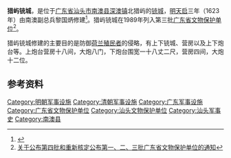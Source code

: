 {{文物保护单位
| 级别 = 省级
| 省区市 = 广东省
| 图片 = 
| 名称 = 猎屿铳城
| 编号 = 3-37
| 分类 = 古建筑及历史纪念建筑物
| 时代 = [[明朝|明]]、[[清朝|清]]
| 所在 = [[汕头市|汕头市]][[南澳县|南澳县]][[深澳镇|深澳镇]]北猎屿
| 登录 = 1989年
}}
'''猎屿铳城'''，是位于[[广东省|广东省]][[汕头市|汕头市]][[南澳县|南澳县]][[深澳镇|深澳镇]]北猎屿的[[铳城|铳城]]，[[明朝|明]][[天启_(明朝)|天启]]三年（1623年）由南澳副总兵黎国炳修建<ref>{{Cite web |url=http://www.gdwh.com.cn/wwtd/2008/0917/article_371.html |title=南澳 猎屿铳城 |access-date=2011-01-28 |archive-date=2019-06-02 |archive-url=https://web.archive.org/web/20190602194359/http://www.gdwh.com.cn/wwtd/2008/0917/article_371.html |dead-url=no }}</ref>。猎屿铳城在1989年列入第三批[[广东省文物保护单位|广东省文物保护单位]]<ref>[http://www.meng-tang.com/guji/wenbaodanwei/guangdong.htm 关于公布第四批和重新核定公布第一、二、三批广东省文物保护单位的通知]{{dead link|date=2018年1月 |bot=InternetArchiveBot |fix-attempted=yes }}</ref>。

猎屿铳城修建的主要目的是防御[[荷兰|荷兰]][[殖民者|殖民者]]的侵略，有上下铳城、营房以及上下炮台等。上炮台营房十八间，大炮八门，下炮台围宽一十八丈二尺，营房四间，大炮十二位。

==参考资料==
{{Reflist|2}}

{{汕头市境内的广东省文物保护单位}}
[[Category:明朝军事设施|Category:明朝军事设施]]
[[Category:清朝军事设施|Category:清朝军事设施]]
[[Category:广东军事设施|Category:广东军事设施]]
[[Category:广东省文物保护单位|Category:广东省文物保护单位]]
[[Category:汕头文物保护单位|Category:汕头文物保护单位]]
[[Category:汕头军事史|Category:汕头军事史]]
[[Category:南澳县|Category:南澳县]]